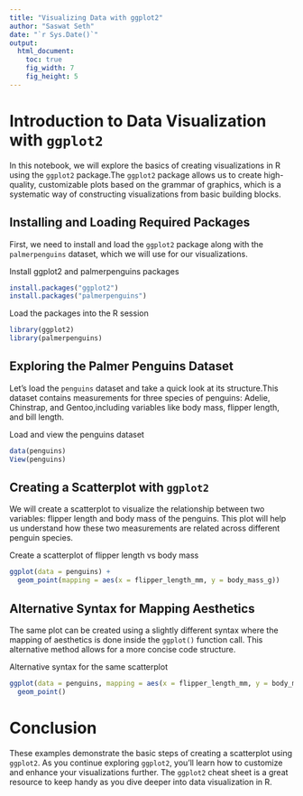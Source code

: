 ```yaml
---
title: "Visualizing Data with ggplot2"
author: "Saswat Seth"
date: "`r Sys.Date()`"
output: 
  html_document:
    toc: true
    fig_width: 7
    fig_height: 5
---
```

 

# Introduction to Data Visualization with `ggplot2`

In this notebook, we will explore the basics of creating visualizations in R using the `ggplot2` package.The `ggplot2` package allows us to create high-quality, customizable plots based on the grammar of graphics, which is a systematic way of constructing visualizations from basic building blocks.

## Installing and Loading Required Packages

First, we need to install and load the `ggplot2` package along with the `palmerpenguins` dataset, which we will use for our visualizations.

Install ggplot2 and palmerpenguins packages

```r
install.packages("ggplot2")
install.packages("palmerpenguins")
```

Load the packages into the R session

```r
library(ggplot2)
library(palmerpenguins)
```

## Exploring the Palmer Penguins Dataset

Let's load the `penguins` dataset and take a quick look at its structure.This dataset contains measurements for three species of penguins: Adelie, Chinstrap, and Gentoo,including variables like body mass, flipper length, and bill length.

Load and view the penguins dataset

```r
data(penguins)
View(penguins)
```

## Creating a Scatterplot with `ggplot2`

We will create a scatterplot to visualize the relationship between two variables: 
flipper length and body mass of the penguins. 
This plot will help us understand how these two measurements are related across different penguin species.

Create a scatterplot of flipper length vs body mass

```r
ggplot(data = penguins) + 
  geom_point(mapping = aes(x = flipper_length_mm, y = body_mass_g))
```

## Alternative Syntax for Mapping Aesthetics

The same plot can be created using a slightly different syntax where the mapping of aesthetics is done inside the `ggplot()` function call. This alternative method allows for a more concise code structure.

Alternative syntax for the same scatterplot

```r
ggplot(data = penguins, mapping = aes(x = flipper_length_mm, y = body_mass_g)) + 
  geom_point()
```

# Conclusion

These examples demonstrate the basic steps of creating a scatterplot using `ggplot2`. As you continue exploring `ggplot2`, you'll learn how to customize and enhance your visualizations further. The `ggplot2` cheat sheet is a great resource to keep handy as you dive deeper into data visualization in R.

